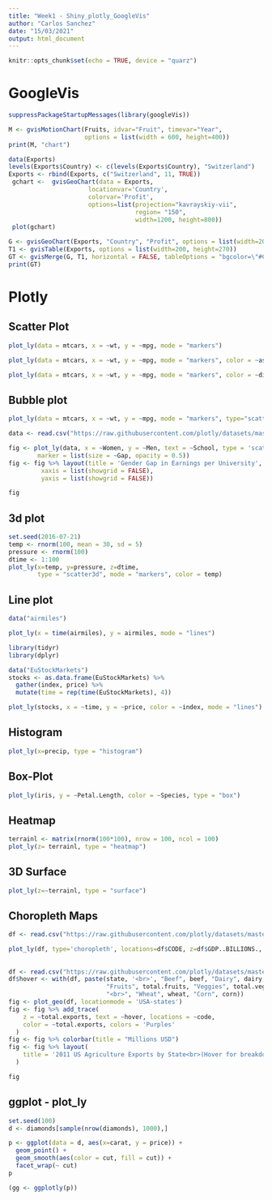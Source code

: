 ```yaml
---
title: "Week1 - Shiny_plotly_GoogleVis"
author: "Carlos Sanchez"
date: "15/03/2021"
output: html_document
---
```


```r
knitr::opts_chunk$set(echo = TRUE, device = "quarz")
```

# GoogleVis

```r
suppressPackageStartupMessages(library(googleVis))

M <- gvisMotionChart(Fruits, idvar="Fruit", timevar="Year",
                     options = list(width = 600, height=400))
print(M, "chart")
```

```r
data(Exports)
levels(Exports$Country) <- c(levels(Exports$Country), "Switzerland")
Exports <- rbind(Exports, c("Switzerland", 11, TRUE))
 gchart <-  gvisGeoChart(data = Exports, 
                      locationvar='Country',
                      colorvar='Profit',
                      options=list(projection="kavrayskiy-vii", 
                                   region= "150",
                                   width=1200, height=800))
 plot(gchart)
```

```r
G <- gvisGeoChart(Exports, "Country", "Profit", options = list(width=200, height=100))
T1 <- gvisTable(Exports, options = list(width=200, height=270))
GT <- gvisMerge(G, T1, horizontal = FALSE, tableOptions = "bgcolor=\"#CCCCCC\" cellspacing=10")
print(GT)
```

# Plotly

## **Scatter Plot**

```r
plot_ly(data = mtcars, x = ~wt, y = ~mpg, mode = "markers")
```

```r
plot_ly(data = mtcars, x = ~wt, y = ~mpg, mode = "markers", color = ~as.factor(cyl))

```

```r
plot_ly(data = mtcars, x = ~wt, y = ~mpg, mode = "markers", color = ~disp)
```

## Bubble plot

```r
plot_ly(data = mtcars, x = ~wt, y = ~mpg, mode = "markers", type="scatter", color = ~as.factor(cyl),size=~hp)

```

```r
data <- read.csv("https://raw.githubusercontent.com/plotly/datasets/master/school_earnings.csv")

fig <- plot_ly(data, x = ~Women, y = ~Men, text = ~School, type = 'scatter', mode = 'markers',
        marker = list(size = ~Gap, opacity = 0.5))
fig <- fig %>% layout(title = 'Gender Gap in Earnings per University',
         xaxis = list(showgrid = FALSE),
         yaxis = list(showgrid = FALSE))

fig
```

## 3d plot

```r
set.seed(2016-07-21)
temp <- rnorm(100, mean = 30, sd = 5)
pressure <- rnorm(100)
dtime <- 1:100
plot_ly(x=temp, y=pressure, z=dtime,
        type = "scatter3d", mode = "markers", color = temp)
```

## Line plot

```r
data("airmiles")
```

```r
plot_ly(x = time(airmiles), y = airmiles, mode = "lines")
```

```r
library(tidyr)
library(dplyr)

```

```r
data("EuStockMarkets")
stocks <- as.data.frame(EuStockMarkets) %>% 
  gather(index, price) %>% 
  mutate(time = rep(time(EuStockMarkets), 4))

plot_ly(stocks, x = ~time, y = ~price, color = ~index, mode = "lines")
```

## Histogram

```r
plot_ly(x=precip, type = "histogram")
```

## Box-Plot

```r
plot_ly(iris, y = ~Petal.Length, color = ~Species, type = "box")
```

## Heatmap

```r
terrainl <- matrix(rnorm(100*100), nrow = 100, ncol = 100)
plot_ly(z= terrainl, type = "heatmap")
```

## 3D Surface

```r
plot_ly(z=~terrainl, type = "surface")
```

## Choropleth Maps

```r
df <- read.csv("https://raw.githubusercontent.com/plotly/datasets/master/2014_world_gdp_with_codes.csv")

plot_ly(df, type='choropleth', locations=df$CODE, z=df$GDP..BILLIONS., text=df$COUNTRY)
```

## 

```r
df <- read.csv("https://raw.githubusercontent.com/plotly/datasets/master/2011_us_ag_exports.csv")
df$hover <- with(df, paste(state, '<br>', "Beef", beef, "Dairy", dairy, "<br>",
                           "Fruits", total.fruits, "Veggies", total.veggies,
                           "<br>", "Wheat", wheat, "Corn", corn))
fig <- plot_geo(df, locationmode = 'USA-states')
fig <- fig %>% add_trace(
    z = ~total.exports, text = ~hover, locations = ~code,
    color = ~total.exports, colors = 'Purples'
  )
fig <- fig %>% colorbar(title = "Millions USD")
fig <- fig %>% layout(
    title = '2011 US Agriculture Exports by State<br>(Hover for breakdown)'
  )

fig
```

## ggplot - plot_ly

```r
set.seed(100)
d <- diamonds[sample(nrow(diamonds), 1000),]

p <- ggplot(data = d, aes(x=carat, y = price)) +
  geom_point() +
  geom_smooth(aes(color = cut, fill = cut)) +
  facet_wrap(~ cut)
p

```

```r
(gg <- ggplotly(p))
```
